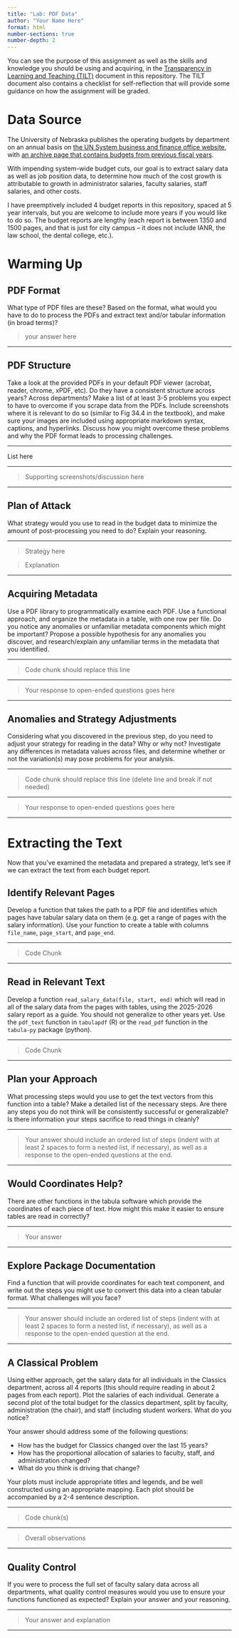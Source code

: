 ```yaml
---
title: "Lab: PDF Data"
author: "Your Name Here"
format: html
number-sections: true
number-depth: 2
---
```


::: callout
You can see the purpose of this assignment as well as the skills and knowledge you should be using and acquiring, in the [Transparency in Learning and Teaching (TILT)](tilt.qmd) document in this repository. The TILT document also contains a checklist for self-reflection that will provide some guidance on how the assignment will be graded. 
:::

# Data Source
The University of Nebraska publishes the operating budgets by department on an annual basis on [the UN System business and finance office website](https://nebraska.edu/offices-policies/business-finance/budget-and-planning), with [an archive page that contains budgets from previous fiscal years](https://nebraska.edu/offices-policies/business-finance/budget-and-planning/archive).

With impending system-wide budget cuts, our goal is to extract salary data as well as job position data, to determine how much of the cost growth is attributable to growth in administrator salaries, faculty salaries, staff salaries, and other costs. 

I have preemptively included 4 budget reports in this repository, spaced at 5 year intervals, but you are welcome to include more years if you  would like to do so. 
The budget reports are lengthy (each report is between 1350 and 1500 pages, and that is just for city campus -- it does not include IANR, the law school, the dental college, etc.). 

# Warming Up

## PDF Format

What type of PDF files are these? Based on the format, what would you have to do to process the PDFs and extract text and/or tabular information (in broad terms)? 

> your answer here


----

## PDF Structure

Take a look at the provided PDFs in your default PDF viewer (acrobat, reader, chrome, xPDF, etc). Do they have a consistent structure across years? Across departments? Make a list of at least 3-5 problems you expect to have to overcome if you scrape data from the PDFs. Include screenshots where it is relevant to do so (similar to Fig 34.4 in the textbook), and make sure your images are included using appropriate markdown syntax, captions, and hyperlinks. Discuss how you might overcome these problems and why the PDF format leads to processing challenges. 

----

List here

----

> Supporting screenshots/discussion here

----

## Plan of Attack

What strategy would you use to read in the budget data to minimize the amount of post-processing you need to do? Explain your reasoning. 

----

> Strategy here

> Explanation

----

## Acquiring Metadata

Use a PDF library to programmatically examine each PDF. Use a functional approach, and organize the metadata in a table, with one row per file. Do you notice any anomalies or unfamiliar metadata components which might be important? Propose a possible hypothesis for any anomalies you discover, and research/explain any unfamiliar terms in the metadata that you identified.

----

> Code chunk should replace this line

----

> Your response to open-ended questions goes here

----

## Anomalies and Strategy Adjustments

Considering what you discovered in the previous step, do you need to adjust your strategy for reading in the data? Why or why not? Investigate any differences in metadata values across files, and determine whether or not the variation(s) may pose problems for your analysis. 


----

> Code chunk should replace this line (delete line and break if not needed)


----

> Your response to open-ended questions goes here


----

# Extracting the Text

Now that you've examined the metadata and prepared a strategy, let's see if we can extract the text from each budget report. 

## Identify Relevant Pages

Develop a function that takes the path to a PDF file and identifies which pages have tabular salary data on them (e.g. get a range of pages with the salary information). Use your function to create a table with columns `file_name`, `page_start`, and `page_end`. 


----

> Code Chunk


----

## Read in Relevant Text

Develop a function `read_salary_data(file, start, end)` which will read in all of the salary data from the pages with tables, using the 2025-2026 salary report as a guide. You should not generalize to other years yet. Use the `pdf_text` function in `tabulapdf` (R) or the `read_pdf` function in the `tabula-py` package (python). 


----


> Code Chunk

----

## Plan your Approach

What processing steps would you use to get the text vectors from this function into a table? Make a detailed list of the necessary steps. Are there any steps you do not think will be consistently successful or generalizable? Is there information your steps sacrifice to read things in cleanly?


----

> Your answer should include an ordered list of steps (indent with at least 2 spaces to form a nested list, if necessary), as well as a response to the open-ended questions at the end.

----


## Would Coordinates Help?

There are other functions in the tabula software which provide the coordinates of each piece of text. How might this make it easier to ensure tables are read in correctly? 

----

> Your answer

----

## Explore Package Documentation

Find a function that will provide coordinates for each text component, and write out the steps you might use to convert this data into a clean tabular format. What challenges will you face?

----

> Your answer should include an ordered list of steps (indent with at least 2 spaces to form a nested list, if necessary), as well as a response to the open-ended question at the end.

----

## A Classical Problem

Using either approach, get the salary data for all individuals in the Classics department, across all 4 reports (this should require reading in about 2 pages from each report). Plot the salaries of each individual. Generate a second plot of the total budget for the classics department, split by faculty, administration (the chair), and staff (including student workers. What do you notice? 

Your answer should address some of the following questions:

- How has the budget for Classics changed over the last 15 years? 
- How has the proportional allocation of salaries to faculty, staff, and administration changed? 
- What do you think is driving that change?

Your plots must include appropriate titles and legends, and be well constructed using an appropriate mapping. 
Each plot should be accompanied by a 2-4 sentence description. 


----

> Code chunk(s)

----

> Overall observations

----

## Quality Control

If you were to process the full set of faculty salary data across all departments, what quality control measures would you use to ensure your functions functioned as expected? Explain your answer and your reasoning.

----

> Your answer and explanation

----

